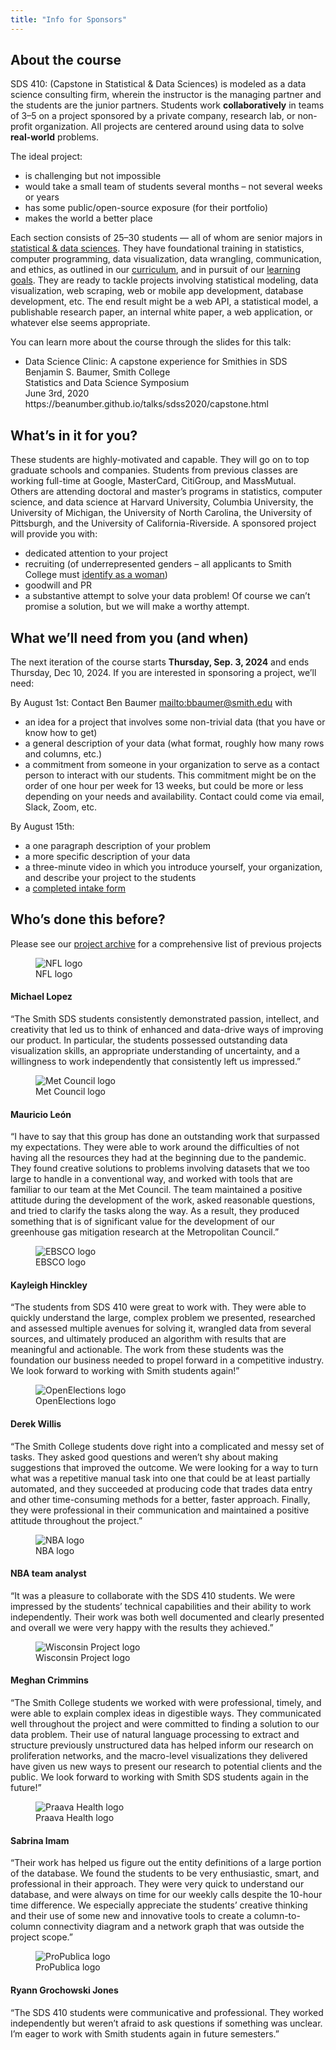 ```yaml
---
title: "Info for Sponsors"
---
```


## About the course

SDS 410: (Capstone in Statistical & Data Sciences) is modeled as a data science consulting firm, wherein the instructor is the managing partner and the students are the junior partners. 
Students work **collaboratively** in teams of 3--5 on a project sponsored by a private company, research lab, or non-profit organization. 
All projects are centered around using data to solve **real-world** problems.

The ideal project:

* is challenging but not impossible
* would take a small team of students several months -- not several weeks or years
* has some public/open-source exposure (for their portfolio)
* makes the world a better place

Each section consists of 25--30 students --- all of whom are senior majors in [statistical & data sciences](http://www.smith.edu/sds). 
They have foundational training in statistics, computer programming, data visualization, data wrangling, communication, and ethics, as outlined in our [curriculum](https://www.smith.edu/academics/statistics), and in pursuit of our [learning goals](https://www.smith.edu/about-smith/institutional-research/learning-goals#offices-institutional-research-statistical-data-sciences). 
They are ready to tackle projects involving statistical modeling, data visualization, web scraping, web or mobile app development, database development, etc. 
The end result might be a web API, a statistical model, a publishable research paper, an internal white paper, a web application, or whatever else seems appropriate. 

You can learn more about the course through the slides for this talk:

- Data Science Clinic: A capstone experience for Smithies in SDS  
  Benjamin S. Baumer, Smith College  
  Statistics and Data Science Symposium  
  June 3rd, 2020  
  https://beanumber.github.io/talks/sdss2020/capstone.html

## What's in it for you?

These students are highly-motivated and capable. 
They will go on to top graduate schools and companies. 
Students from previous classes are working full-time at Google, MasterCard, CitiGroup, and MassMutual. 
Others are attending doctoral and master's programs in statistics, computer science, and data science at Harvard University, Columbia University, the University of Michigan, the University of North Carolina, the University of Pittsburgh, and the University of California-Riverside. 
A sponsored project will provide you with: 

* dedicated attention to your project
* recruiting (of underrepresented genders -- all applicants to Smith College must [identify as a woman](https://www.smith.edu/about-smith/equity-inclusion/gender-identity-expression))
* goodwill and PR
* a substantive attempt to solve your data problem! Of course we can't promise a solution, but we will make a worthy attempt. 

## What we'll need from you (and when)

::: {.callout-important}

The next iteration of the course starts **Thursday, Sep. 3, 2024** and ends Thursday, Dec 10, 2024. 
If you are interested in sponsoring a project, we'll need:

:::

By August 1st: Contact Ben Baumer <mailto:bbaumer@smith.edu> with 

* an idea for a project that involves some non-trivial data (that you have or know how to get)
* a general description of your data (what format, roughly how many rows and columns, etc.)
* a commitment from someone in your organization to serve as a contact person to interact with our students. This commitment might be on the order of one hour per week for 13 weeks, but could be more or less depending on your needs and availability. Contact could come via email, Slack, Zoom, etc.

By August 15th:

* a one paragraph description of your problem
* a more specific description of your data
* a three-minute video in which you introduce yourself, your organization, and describe your project to the students
* a [completed intake form](https://docs.google.com/forms/d/e/1FAIpQLSe7PMWljdO3P5V9YDQTXHHMIcD7RHPjqGZyzx5dX3C3wNEV8Q/viewform)

## Who's done this before? 

Please see our [project archive](projects.html#project_archive) for a comprehensive list of previous projects


::: {.grid}

::: {.g-col-4}
![NFL logo](https://static.www.nfl.com/image/private/t_editorial_landscape_12_desktop/league/bkhufsolhou43uouttw8)
:::

::: {.g-col-8}

#### Michael Lopez

"The Smith SDS students consistently demonstrated passion, intellect, and creativity that led us to think of enhanced and data-drive ways of improving our product. In particular, the students possessed outstanding data visualization skills, an appropriate understanding of uncertainty, and a willingness to work independently that consistently left us impressed."

:::

::: {.g-col-4}
![Met Council logo](https://upload.wikimedia.org/wikipedia/en/d/dd/Metro_Council_logo.png)
:::

::: {.g-col-8}

#### Mauricio León

"I have to say that this group has done an outstanding work that surpassed my expectations. They were able to work around the difficulties of not having all the resources they had at the beginning due to the pandemic. They found creative solutions to problems involving datasets that we too large to handle in a conventional way, and worked with tools that are familiar to our team at the Met Council. The team maintained a positive attitude during the development of the work, asked reasonable questions, and tried to clarify the tasks along the way. As a result, they produced something that is of significant value for the development of our greenhouse gas mitigation research at the Metropolitan Council."

:::

::: {.g-col-4}

![EBSCO logo](https://www.cccu.org/wp-content/uploads/2019/01/EBSCO-logo-1493.jpg)
:::

::: {.g-col-8}

#### Kayleigh Hinckley

"The students from SDS 410 were great to work with. They were able to quickly understand the large, complex problem we presented, researched and assessed multiple avenues for solving it, wrangled data from several sources, and ultimately produced an algorithm with results that are meaningful and actionable. The work from these students was the foundation our business needed to propel forward in a competitive industry. We look forward to working with Smith students again!"

:::

::: {.g-col-4}
![OpenElections logo](https://pbs.twimg.com/profile_images/3218754403/bf95558332069c89539236ff830ad712.jpeg)
:::

::: {.g-col-8}
#### Derek Willis

"The Smith College students dove right into a complicated and messy set of tasks. They asked good questions and weren’t shy about making suggestions that improved the outcome. We were looking for a way to turn what was a repetitive manual task into one that could be at least partially automated, and they succeeded at producing code that trades data entry and other time-consuming methods for a better, faster approach. Finally, they were professional in their communication and maintained a positive attitude throughout the project."

:::

::: {.g-col-4}
![NBA logo](https://pbs.twimg.com/profile_images/378800000117007819/bbabb9c3afb8c40c9c2acfe99aa05595.jpeg)
:::

::: {.g-col-8}
#### NBA team analyst

"It was a pleasure to collaborate with the SDS 410 students. We were impressed by the students’ technical capabilities and their ability to work independently. Their work was both well documented and clearly presented and overall we were very happy with the results they achieved."

:::


::: {.g-col-4}
![Wisconsin Project logo](https://pbs.twimg.com/profile_images/877538565382696960/3fi9Ub-Y_400x400.jpg)
:::

::: {.g-col-8}
#### Meghan Crimmins

"The Smith College students we worked with were professional, timely, and were able to explain complex ideas in digestible ways. They communicated well throughout the project and were committed to finding a solution to our data problem. Their use of natural language processing to extract and structure previously unstructured data has helped inform our research on proliferation networks, and the macro-level visualizations they delivered have given us new ways to present our research to potential clients and the public. We look forward to working with Smith SDS students again in the future!"

:::


::: {.g-col-4}
![Praava Health logo](https://idlc.com/mbr/images/public/ZWv8SqZMeQXHbn1mT2JV8z.JPG) 
:::
::: {.g-col-8}
#### Sabrina Imam

"Their work has helped us figure out the entity definitions of a large portion of the database. We found the students to be very enthusiastic, smart, and professional in their approach. They were very quick to understand our database, and were always on time for our weekly calls despite the 10-hour time difference. We especially appreciate the students' creative thinking and their use of some new and innovative tools to create a column-to-column connectivity diagram and a network graph that was outside the project scope."

:::


::: {.g-col-4}
![ProPublica logo](https://assets.propublica.org/2017-pp-open-graph-1200x630.jpg)
:::

::: {.g-col-8}

#### Ryann Grochowski Jones

"The SDS 410 students were communicative and professional. They worked independently but weren't afraid to ask questions if something was unclear. I'm eager to work with Smith students again in future semesters."

:::
:::
